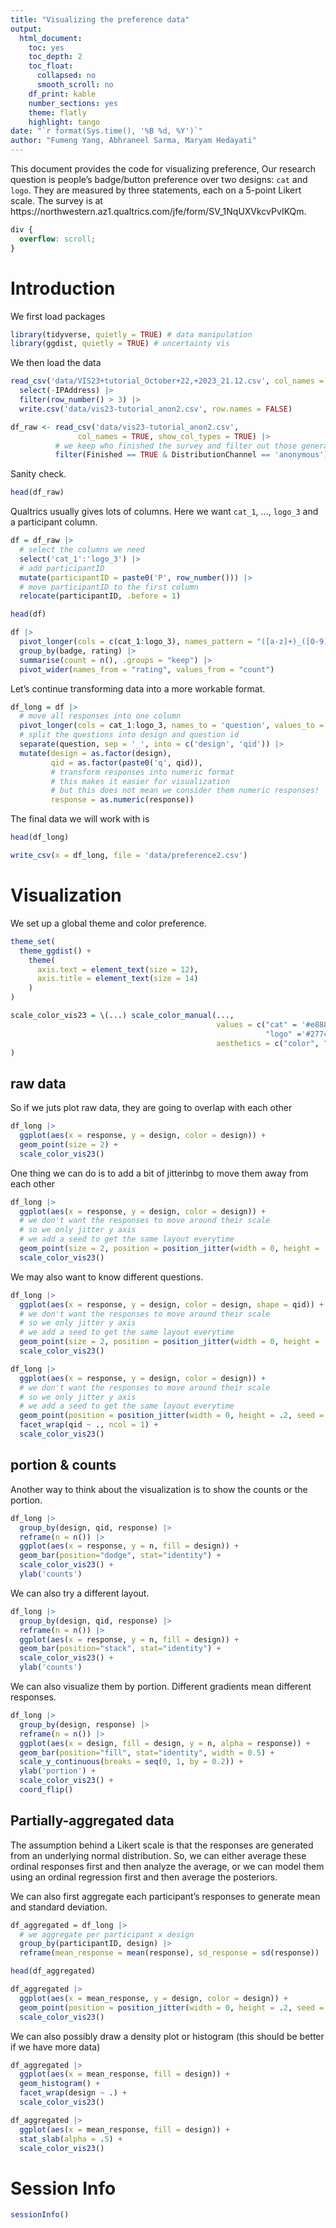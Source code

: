 ```yaml
---
title: "Visualizing the preference data"
output: 
  html_document: 
    toc: yes
    toc_depth: 2
    toc_float:
      collapsed: no
      smooth_scroll: no
    df_print: kable
    number_sections: yes
    theme: flatly
    highlight: tango
date: "`r format(Sys.time(), '%B %d, %Y')`"
author: "Fumeng Yang, Abhraneel Sarma, Maryam Hedayati"
---
```


This document provides the code for visualizing preference, 
Our research question is people's badge/button preference over two designs: `cat` and `logo`. They are measured by three statements, each on a 5-point Likert scale. The survey is at https://northwestern.az1.qualtrics.com/jfe/form/SV_1NqUXVkcvPvIKQm. 

```css
div {
  overflow: scroll;
}
```

# Introduction

We first load packages

```r
library(tidyverse, quietly = TRUE) # data manipulation
library(ggdist, quietly = TRUE) # uncertainty vis
```

We then load the data


```r
read_csv('data/VIS23+tutorial_October+22,+2023_21.12.csv', col_names = TRUE, show_col_types = TRUE) |> 
  select(-IPAddress) |> 
  filter(row_number() > 3) |> 
  write.csv('data/vis23-tutorial_anon2.csv', row.names = FALSE)
```


```r
df_raw <- read_csv('data/vis23-tutorial_anon2.csv',
               col_names = TRUE, show_col_types = TRUE) |> 
          # we keep who finished the survey and filter out those generated by preview 
          filter(Finished == TRUE & DistributionChannel == 'anonymous')
```

Sanity check. 

```r
head(df_raw)
```

Qualtrics usually gives lots of columns. Here we want `cat_1`, ..., `logo_3` and a participant column.

```r
df = df_raw |> 
  # select the columns we need
  select('cat_1':'logo_3') |> 
  # add participantID
  mutate(participantID = paste0('P', row_number())) |>
  # move participantID to the first column
  relocate(participantID, .before = 1)
```


```r
head(df)
```

```r
df |> 
  pivot_longer(cols = c(cat_1:logo_3), names_pattern = "([a-z]+)_([0-9])", names_to = c("badge", "question"), values_to = "rating") |> 
  group_by(badge, rating) |> 
  summarise(count = n(), .groups = "keep") |> 
  pivot_wider(names_from = "rating", values_from = "count")
```


Let's continue transforming data into a more workable format.

```r
df_long = df |> 
  # move all responses into one column
  pivot_longer(cols = cat_1:logo_3, names_to = 'question', values_to = 'response') |> 
  # split the questions into design and question id
  separate(question, sep = '_', into = c('design', 'qid')) |> 
  mutate(design = as.factor(design), 
         qid = as.factor(paste0('q', qid)), 
         # transform responses into numeric format
         # this makes it easier for visualization
         # but this does not mean we consider them numeric responses!
         response = as.numeric(response))
```

The final data we will work with is 

```r
head(df_long)
```

```r
write_csv(x = df_long, file = 'data/preference2.csv')
```


# Visualization

We set up a global theme and color preference. 

```r
theme_set(
  theme_ggdist() + 
    theme(
      axis.text = element_text(size = 12),
      axis.title = element_text(size = 14)
    )
)

scale_color_vis23 = \(...) scale_color_manual(..., 
                                              values = c("cat" = '#e888b3', 
                                                         "logo" ='#277cbd'),
                                              aesthetics = c("color", "fill")
)

```


## raw data

So if we juts plot raw data, they are going to overlap with each other

```r
df_long |> 
  ggplot(aes(x = response, y = design, color = design)) + 
  geom_point(size = 2) +
  scale_color_vis23()
```
One thing we can do is to add a bit of jitterinbg to move them away from each other

```r
df_long |> 
  ggplot(aes(x = response, y = design, color = design)) + 
  # we don't want the responses to move around their scale
  # so we only jitter y axis
  # we add a seed to get the same layout everytime
  geom_point(size = 2, position = position_jitter(width = 0, height = .2, seed = 1234), alpha = 0.7) +
  scale_color_vis23()
```
We may also want to know different questions.

```r
df_long |> 
  ggplot(aes(x = response, y = design, color = design, shape = qid)) + 
  # we don't want the responses to move around their scale
  # so we only jitter y axis
  # we add a seed to get the same layout everytime
  geom_point(size = 2, position = position_jitter(width = 0, height = .2, seed = 1234), alpha = .7) +
  scale_color_vis23()
```

```r
df_long |> 
  ggplot(aes(x = response, y = design, color = design)) + 
  # we don't want the responses to move around their scale
  # so we only jitter y axis
  # we add a seed to get the same layout everytime
  geom_point(position = position_jitter(width = 0, height = .2, seed = 1234), size = 2, alpha = 0.7) +
  facet_wrap(qid ~ ., ncol = 1) + 
  scale_color_vis23()
```

## portion & counts

Another way to think about the visualization is to show the counts or the portion.

```r
df_long |> 
  group_by(design, qid, response) |> 
  reframe(n = n()) |> 
  ggplot(aes(x = response, y = n, fill = design)) + 
  geom_bar(position="dodge", stat="identity") +
  scale_color_vis23() +
  ylab('counts')
```

We can also try a different layout.

```r
df_long |> 
  group_by(design, qid, response) |> 
  reframe(n = n()) |> 
  ggplot(aes(x = response, y = n, fill = design)) + 
  geom_bar(position="stack", stat="identity") +
  scale_color_vis23() +
  ylab('counts')
```

We can also visualize them by portion. Different gradients mean different responses.

```r
df_long |> 
  group_by(design, response) |> 
  reframe(n = n()) |> 
  ggplot(aes(x = design, fill = design, y = n, alpha = response)) + 
  geom_bar(position="fill", stat="identity", width = 0.5) +
  scale_y_continuous(breaks = seq(0, 1, by = 0.2)) +
  ylab('portion') +
  scale_color_vis23() +
  coord_flip()
```
## Partially-aggregated data

The assumption behind a Likert scale is that the responses are generated from an underlying normal distribution. So, we can either average these ordinal responses first and then analyze the average, or we can model them using an ordinal regression first and then average the posteriors. 

We can also first aggregate each participant's responses to generate mean and standard deviation. 

```r
df_aggregated = df_long |> 
  # we aggregate per participant x design
  group_by(participantID, design) |> 
  reframe(mean_response = mean(response), sd_response = sd(response))
```

```r
head(df_aggregated)
```


```r
df_aggregated |> 
  ggplot(aes(x = mean_response, y = design, color = design)) + 
  geom_point(position = position_jitter(width = 0, height = .2, seed = 1234), size = 2, alpha = 0.8) +
  scale_color_vis23()
```

We can also possibly draw a density plot or histogram (this should be better if we have more data)

```r
df_aggregated |> 
  ggplot(aes(x = mean_response, fill = design)) + 
  geom_histogram() + 
  facet_wrap(design ~ .) + 
  scale_color_vis23() 
```

```r
df_aggregated |> 
  ggplot(aes(x = mean_response, fill = design)) + 
  stat_slab(alpha = .5) + 
  scale_color_vis23() 
```

# Session Info

```r
sessionInfo()
```

